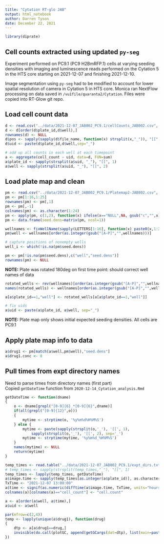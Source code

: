 ```yaml
---
title: "Cytation RT-glo JAB"
output: html_notebook
author: Darren Tyson
date: December 22, 2021
---
```


```r
library(diprate)
```

## Cell counts extracted using updated `py-seg`
Experiment performed on PC9.1 (PC9 H2BmRFP.1) cells at varying seeding densities with imaging and luminescence reads performed on the Cytation 5 in the HTS core starting on 2021-12-07 and finishing 2021-12-10.  

Image segmentation using `py-seg` had to be modified to account for lower spatial resolution of camera in Cytation 5 in HTS core. Monica ran NextFlow processing on data saved in `/vu1file/quaranta2/Cytation`. Files were copied into RT-Glow git repo.

## Load cell count data
```r
d <- read.csv("../data/2021-12-07_JAB002_PC9.1/cellCounts_JAB002.csv", row.names=1)
d <- d[order(d$plate_id,d$well),]
rownames(d) <- NULL
d$pos <- sapply(sapply(d$file_name, function(x) strsplit(x,"_")), "[[", 4)
d$uid <- paste(d$plate_id,d$well,sep="_")

# add up all counts in each well at each timepoint
a <- aggregate(cell_count ~ uid, data=d, FUN=sum)
a$plate_id <- sapply(strsplit(a$uid, "_"), "[[", 1)
a$well <- sapply(strsplit(a$uid, "_"), "[[", 2)
```

## Load plate map and clean
```r
pm <- read.csv("../data/2021-12-07_JAB002_PC9.1/Platemap2-JAB002.csv", skip=1)
pm <- pm[1:16,1:25]
rownames(pm) <- pm[,1]
pm <- pm[,-1]
colnames(pm) <- as.character(1:24)
pm <- apply(pm, c(1,2), function(x) ifelse(x=="NULL",NA, gsub("c","",x)))
pm <- data.frame(seed.dens=matrix(pm, ncol=1))

wellnames <- fixWellName(sapply(LETTERS[1:16], function(x) paste0(x,1:24)))
pm$well <- wellnames[order(as.integer(gsub("[A-P]","",wellnames)))]

# capture positions of nonempty wells
well_i <- which(!is.na(pm$seed.dens))

pm <- pm[!is.na(pm$seed.dens),c("well","seed.dens")]
rownames(pm) <- NULL
```

**NOTE:** Plate was rotated 180deg on first time point: should correct well names of data
```r
rotated_wells <- rev(wellnames)[order(as.integer(gsub("[A-P]","",wellnames)))][well_i]
names(rotated_wells) <- wellnames[order(as.integer(gsub("[A-P]","",wellnames)))][well_i]

a[a$plate_id==1,"well"] <- rotated_wells[a[a$plate_id==1,"well"]]

# fix uids
a$uid <- paste(a$plate_id, a$well, sep="_")
```

**NOTE:** Plate map only shows initial expected seeding densities. All cells are PC9.1  

## Apply plate map info to data

```r
a$drug1 <- pm[match(a$well,pm$well),"seed.dens"]
a$drug1.conc <- 0
```

## Pull times from expt directory names
Need to parse times from directory names (first part)  
Copied `getDateTime` function from `2020-12-14_Cytation_analysis.Rmd`
```r
getDateTime <- function(dname)
{
    o <- dname[grepl("[0-9]{6}_*[0-9]{6}",dname)]
    if(all(grepl("[0-9]{12}",o)))
    {
        mytime <- strptime(o, '%y%m%d%H%M%S')
    } else {
        mytime <- paste(sapply(strsplit(o,'_'), '[[', 1),
            sapply(strsplit(o,'_'), '[[', 2), sep='_')
        mytime <- strptime(mytime, '%y%m%d_%H%M%S')
    }
    names(mytime) <- NULL
    return(mytime)
}
```


```r
temp_times <- read.table("../data/2021-12-07_JAB002_PC9.1/expt_dirs.txt")[,1]
# temp_times <- sapply(strsplit(temp_times,"_"), "[[", 1)
temp_times <- lapply(temp_times, getDateTime)
a$image.time <- sapply(temp_times[as.integer(a$plate_id)], as.character)
TxTime <- "2021-12-07 13:00:00"
a$time <- signif(as.numeric(difftime(a$image.time, TxTime, units="hours")),3)
colnames(a)[colnames(a)=="cell_count"] <- "cell.count"

a <- a[order(a$well, a$time),]
a$uid <- a$well
```


```r
par(mfrow=c(2,4))
temp <- lapply(unique(a$drug1), function(drug) 
{
    dtp <- a[a$drug1==drug,]
    invisible(do.call(plotGC, append(getGCargs(dat=dtp), list(main=paste("Seed Dens",drug), ylim=c(0,4)))))
})
```
    
